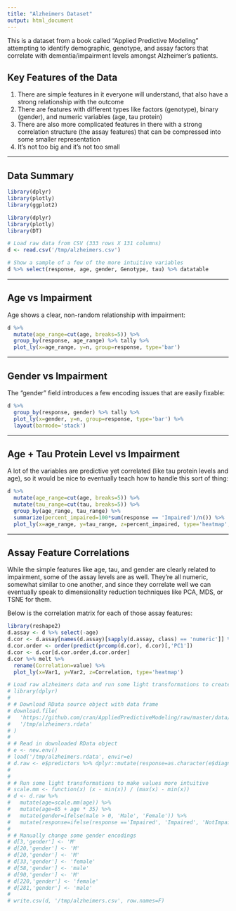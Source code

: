 ```yaml
---
title: "Alzheimers Dataset"
output: html_document
---
```


This is a dataset from a book called "Applied Predictive Modeling" attempting to identify demographic, genotype, and assay factors that correlate with dementia/impairment levels amongst Alzheimer's patients.

## Key Features of the Data
1. There are simple features in it everyone will understand, that also have a strong relationship with the outcome
2. There are features with different types like factors (genotype), binary (gender), and numeric variables (age, tau protein)
3. There are also more complicated features in there with a strong correlation structure (the assay features) that can be compressed into some smaller representation
4. It's not too big and it's not too small

<hr>
## Data Summary

```r
library(dplyr)
library(plotly)
library(ggplot2)
```

```r
library(dplyr)
library(plotly)
library(DT)

# Load raw data from CSV (333 rows X 131 columns)
d <- read.csv('/tmp/alzheimers.csv') 

# Show a sample of a few of the more intuitive variables
d %>% select(response, age, gender, Genotype, tau) %>% datatable
```


<hr>
## Age vs Impairment

Age shows a clear, non-random relationship with impairment:

```r
d %>% 
  mutate(age_range=cut(age, breaks=5)) %>%
  group_by(response, age_range) %>% tally %>%
  plot_ly(x=age_range, y=n, group=response, type='bar')
```

<hr>
## Gender vs Impairment

The "gender" field introduces a few encoding issues that are easily fixable:

```r
d %>% 
  group_by(response, gender) %>% tally %>%
  plot_ly(x=gender, y=n, group=response, type='bar') %>%
  layout(barmode='stack')
```

<hr>
## Age + Tau Protein Level vs Impairment

A lot of the variables are predictive yet correlated (like tau protein levels and age), so it would be nice to eventually teach how to handle this sort of thing:

```r
d %>% 
  mutate(age_range=cut(age, breaks=5)) %>%
  mutate(tau_range=cut(tau, breaks=5)) %>%
  group_by(age_range, tau_range) %>% 
  summarize(percent_impaired=100*sum(response == 'Impaired')/n()) %>%
  plot_ly(x=age_range, y=tau_range, z=percent_impaired, type='heatmap', colors='YlOrRd')
```


<hr>
## Assay Feature Correlations

While the simple features like age, tau, and gender are clearly related to impairment, some of the assay levels are as well.  They're all numeric, somewhat similar to one another, and since they correlate well we can eventually speak to dimensionality reduction techniques like PCA, MDS, or TSNE for them.

Below is the correlation matrix for each of those assay features:

```r
library(reshape2)
d.assay <- d %>% select(-age)
d.cor <- d.assay[names(d.assay)[sapply(d.assay, class) == 'numeric']] %>% cor 
d.cor.order <- order(predict(prcomp(d.cor), d.cor)[,'PC1'])
d.cor <- d.cor[d.cor.order,d.cor.order]
d.cor %>% melt %>% 
  rename(Correlation=value) %>%
  plot_ly(x=Var1, y=Var2, z=Correlation, type='heatmap')
```

```r
# Load raw alzheimers data and run some light transformations to create final challenge dataset
# library(dplyr)
#
# # Download RData source object with data frame
# download.file(
#   'https://github.com/cran/AppliedPredictiveModeling/raw/master/data/AlzheimerDisease.RData', 
#   '/tmp/alzheimers.rdata'
# )
#
# # Read in downloaded RData object
# e <- new.env()
# load('/tmp/alzheimers.rdata', envir=e)
# d.raw <- e$predictors %>% dplyr::mutate(response=as.character(e$diagnosis))
#
# 
# # Run some light transformations to make values more intuitive
# scale.mm <- function(x) (x - min(x)) / (max(x) - min(x))
# d <- d.raw %>%
#   mutate(age=scale.mm(age)) %>%
#   mutate(age=65 + age * 35) %>%
#   mutate(gender=ifelse(male > 0, 'Male', 'Female')) %>%
#   mutate(response=ifelse(response =='Impaired', 'Impaired', 'NotImpaired'))
# 
# # Manually change some gender encodings
# d[3,'gender'] <- 'M'
# d[20,'gender'] <- 'M'
# d[20,'gender'] <- 'M'
# d[33,'gender'] <- 'female'
# d[58,'gender'] <- 'male'
# d[90,'gender'] <- 'M'
# d[220,'gender'] <- 'female'
# d[281,'gender'] <- 'male'
# 
# write.csv(d, '/tmp/alzheimers.csv', row.names=F)

```
